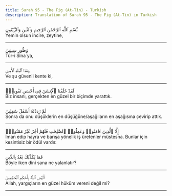 ```yaml
---
title: Surah 95 - The Fig (At-Tin) - Turkish
description: Translation of Surah 95 - The Fig (At-Tin) in Turkish
---
```





<Aside type="quran" title="1">
بِّسْمِ ٱللَّهِ ٱلرَّحْمَٰنِ ٱلرَّحِيمِ وَٱلتِّينِ وَٱلزَّيْتُونِ
</Aside>

<Aside type="reference" title="1">
Yemin olsun incire, zeytine,
</Aside>

---

<Aside type="quran" title="2">
وَطُورِ سِينِينَ
</Aside>

<Aside type="reference" title="2">
Tûr-i Sîna´ya,
</Aside>

---

<Aside type="quran" title="3">
وَهَٰذَا ٱلْبَلَدِ ٱلْأَمِينِ
</Aside>

<Aside type="reference" title="3">
Ve şu güvenli kente ki,
</Aside>

---

<Aside type="quran" title="4">
لَقَدْ خَلَقْنَا ٱلْإِنسَٰنَ فِىٓ أَحْسَنِ تَقْوِيمٍۢ
</Aside>

<Aside type="reference" title="4">
Biz insanı, gerçekten en güzel bir biçimde yarattık.
</Aside>

---

<Aside type="quran" title="5">
ثُمَّ رَدَدْنَٰهُ أَسْفَلَ سَٰفِلِينَ
</Aside>

<Aside type="reference" title="5">
Sonra da onu düşüklerin en düşüğüne/aşağıların en aşağısına çevirip attık.
</Aside>

---

<Aside type="quran" title="6">
إِلَّا ٱلَّذِينَ ءَامَنُوا۟ وَعَمِلُوا۟ ٱلصَّٰلِحَٰتِ فَلَهُمْ أَجْرٌ غَيْرُ مَمْنُونٍۢ
</Aside>

<Aside type="reference" title="6">
İman edip hayra ve barışa yönelik iş üretenler müstesna. Bunlar için kesintisiz bir ödül vardır.
</Aside>

---

<Aside type="quran" title="7">
فَمَا يُكَذِّبُكَ بَعْدُ بِٱلدِّينِ
</Aside>

<Aside type="reference" title="7">
Böyle iken dini sana ne yalanlatır?
</Aside>

---

<Aside type="quran" title="8">
أَلَيْسَ ٱللَّهُ بِأَحْكَمِ ٱلْحَٰكِمِينَ
</Aside>

<Aside type="reference" title="8">
Allah, yargıçların en güzel hüküm vereni değil mi?
</Aside>

---

